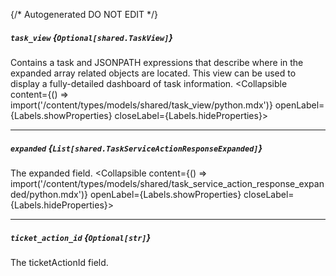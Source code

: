 {/* Autogenerated DO NOT EDIT  */}

##### `task_view` *{`Optional[shared.TaskView]`}*
Contains a task and JSONPATH expressions that describe where in the expanded array related objects are located. This view can be used to display a fully\-detailed dashboard of task information.
<Collapsible content={() => import('/content/types/models/shared/task_view/python.mdx')} openLabel={Labels.showProperties} closeLabel={Labels.hideProperties}>
</Collapsible>

---
##### `expanded` *{`List[shared.TaskServiceActionResponseExpanded]`}*
The expanded field.
<Collapsible content={() => import('/content/types/models/shared/task_service_action_response_expanded/python.mdx')} openLabel={Labels.showProperties} closeLabel={Labels.hideProperties}>
</Collapsible>

---
##### `ticket_action_id` *{`Optional[str]`}*
The ticketActionId field.


